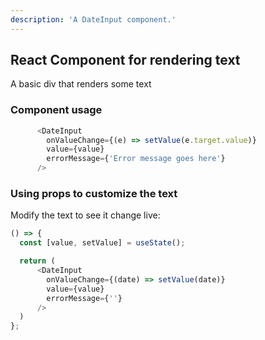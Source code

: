 ```yaml
---
description: 'A DateInput component.'
---
```



## React Component for rendering text

A basic div that renders some text

### Component usage
```js
      <DateInput
        onValueChange={(e) => setValue(e.target.value)}
        value={value}
        errorMessage={'Error message goes here'}
      />
```

### Using props to customize the text

Modify the text to see it change live:
```js live
() => {
  const [value, setValue] = useState();

  return (
      <DateInput
        onValueChange={(date) => setValue(date)}
        value={value}
        errorMessage={''}
      />
  )
};
```
